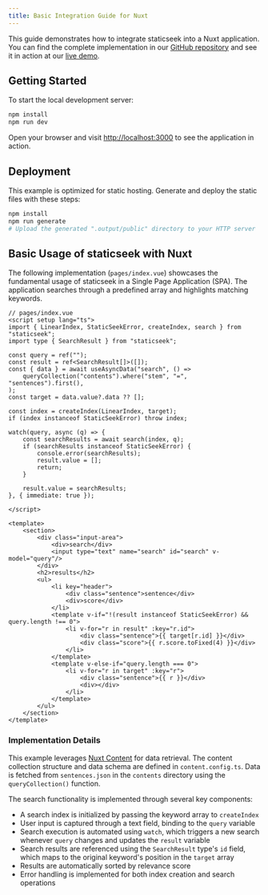 ```yaml
---
title: Basic Integration Guide for Nuxt
---
```


This guide demonstrates how to integrate staticseek into a Nuxt application.
You can find the complete implementation in our [GitHub repository](https://github.com/osawa-naotaka/staticseek/tree/main/example/nuxt/01.basic) and
see it in action at our [live demo](https://staticseek-nuxt-basic.pages.dev/).

## Getting Started

To start the local development server:

```bash
npm install
npm run dev
```

Open your browser and visit [http://localhost:3000](http://localhost:3000) to see the application in action.

## Deployment

This example is optimized for static hosting. Generate and deploy the static files with these steps:

```bash
npm install
npm run generate
# Upload the generated ".output/public" directory to your HTTP server
```

## Basic Usage of staticseek with Nuxt

The following implementation (`pages/index.vue`) showcases the fundamental usage of staticseek in a Single Page Application (SPA).
The application searches through a predefined array and highlights matching keywords.

```vue
// pages/index.vue
<script setup lang="ts">
import { LinearIndex, StaticSeekError, createIndex, search } from "staticseek";
import type { SearchResult } from "staticseek";

const query = ref("");
const result = ref<SearchResult[]>([]);
const { data } = await useAsyncData("search", () =>
    queryCollection("contents").where("stem", "=", "sentences").first(),
);
const target = data.value?.data ?? [];

const index = createIndex(LinearIndex, target);
if (index instanceof StaticSeekError) throw index;

watch(query, async (q) => {
    const searchResults = await search(index, q);
    if (searchResults instanceof StaticSeekError) {
        console.error(searchResults);
        result.value = [];
        return;
    }

    result.value = searchResults;
}, { immediate: true });

</script>

<template>
    <section>
        <div class="input-area">
            <div>search</div>
            <input type="text" name="search" id="search" v-model="query"/>
        </div>
        <h2>results</h2>
        <ul>
            <li key="header">
                <div class="sentence">sentence</div>
                <div>score</div>
            </li>
            <template v-if="!(result instanceof StaticSeekError) && query.length !== 0">
                <li v-for="r in result" :key="r.id">
                    <div class="sentence">{{ target[r.id] }}</div>
                    <div class="score">{{ r.score.toFixed(4) }}</div>
                </li>
            </template>
            <template v-else-if="query.length === 0">
                <li v-for="r in target" :key="r">
                    <div class="sentence">{{ r }}</div>
                    <div></div>
                </li>
            </template>
        </ul>
    </section>
</template>
```

### Implementation Details

This example leverages [Nuxt Content](https://content.nuxt.com/) for data retrieval.
The content collection structure and data schema are defined in `content.config.ts`.
Data is fetched from `sentences.json` in the `contents` directory using the `queryCollection()` function.

The search functionality is implemented through several key components:

- A search index is initialized by passing the keyword array to `createIndex`
- User input is captured through a text field, binding to the `query` variable
- Search execution is automated using `watch`, which triggers a new search whenever `query` changes and updates the `result` variable
- Search results are referenced using the `SearchResult` type's `id` field, which maps to the original keyword's position in the `target` array
- Results are automatically sorted by relevance score
- Error handling is implemented for both index creation and search operations
